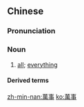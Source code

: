 {{also|万事}}
==Chinese==
{{zh-forms|s=万事}}

===Pronunciation===
{{zh-pron
|m=wànshì
|c=maan6 si6
|h=pfs=van-sṳ
|mn=qz:bān-sīr/tw,xm,zz:bān-sū
|cat=n
}}

===Noun===
{{zh-noun}}

# [[all]]; [[everything]]

====Derived terms====
{{zh-der|萬事大吉|萬事亨通|萬事俱備，只欠東風|萬事起頭難|萬事如意|萬事勝意|萬事通|有子萬事足}}

[[zh-min-nan:萬事]]
[[ko:萬事]]